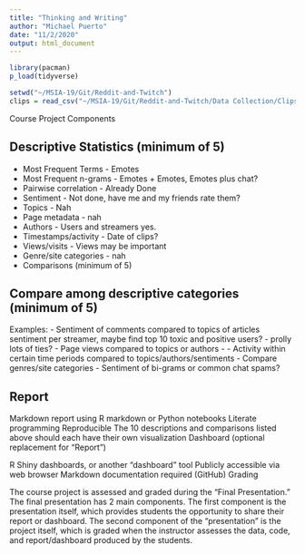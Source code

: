 ```yaml
---
title: "Thinking and Writing"
author: "Michael Puerto"
date: "11/2/2020"
output: html_document
---
```


```r
library(pacman)
p_load(tidyverse)

setwd("~/MSIA-19/Git/Reddit-and-Twitch")
clips = read_csv("~/MSIA-19/Git/Reddit-and-Twitch/Data Collection/ClipscrapeV1.csv")

```

Course Project Components

  Descriptive Statistics (minimum of 5)
--------------------
 - Most Frequent Terms - Emotes
 - Most Frequent n-grams - Emotes + Emotes, Emotes plus chat?
 - Pairwise correlation - Already Done
 - Sentiment - Not done, have me and my friends rate them?
 - Topics - Nah
 - Page metadata - nah
 - Authors - Users and streamers yes. 
 - Timestamps/activity - Date of clips?
 - Views/visits - Views may be important
 - Genre/site categories - nah
 - Comparisons (minimum of 5)

Compare among descriptive categories (minimum of 5)
-------------------

Examples:
 - Sentiment of comments compared to topics of articles sentiment per streamer, maybe find top 10 toxic and positive users? - prolly lots of ties?
 - Page views compared to topics or authors - 
 - Activity within certain time periods compared to topics/authors/sentiments
 - Compare genres/site categories
 - Sentiment of bi-grams or common chat spams? 
  

Report
-------------------

Markdown report using R markdown or Python notebooks
Literate programming
Reproducible
The 10 descriptions and comparisons listed above should each have their own visualization
  Dashboard (optional replacement for "Report")

R Shiny dashboards, or another "dashboard" tool
Publicly accessible via web browser
Markdown documentation required (GitHub)
Grading

The course project is assessed and graded during the "Final Presentation." The final presentation has 2 main components. The first component is the presentation itself, which provides students the opportunity to share their report or dashboard. The second component of the "presentation" is the project itself, which is graded when the instructor assesses the data, code, and report/dashboard produced by the students. 